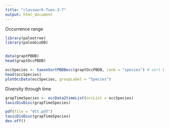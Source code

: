 ```yaml
---
title: "classwork-Tues-3-7"
output: html_document
---
```


Occurrence range
```r
library(paleotree)
library(paleobioDB)


data(graptPBDB)
head(graptOccPBDB)

occSpecies <- taxonSortPBDBocc(graptOccPBDB, rank = "species") # sort by species
head(occSpecies)
plotOccData(occSpecies, groupLabel = "Species")


```

Diversity through time
```r
grapTimeSpecies <- occData2timeList(occList = occSpecies)
taxicDivDisc(grapTimeSpecies)

pdf(file = "dtt.pdf")
taxicDivDisc(grapTimeSpecies)
dev.off()

```